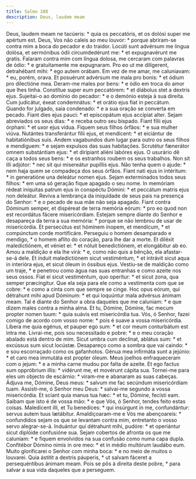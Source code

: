 ```yaml
---
title: Salmo 108
description: Deus, laudem meam
---
```


<div class="side-by-side not-content">
  <span class="text-justify">
    Deus, laudem meam ne tacúeris: * quia os peccatóris, et os dolósi super me
    apértum est.
  </span>
  <span class="text-justify">
    Deus, Vos não caleis ao meu louvor: * porque abriram-se contra mim a boca do
    pecador e do traidor.
  </span>
  <span class="text-justify">
    Locúti sunt advérsum me lingua dolósa, et sermónibus ódii circumdedérunt me:
    * et expugnavérunt me gratis.
  </span>
  <span class="text-justify">
    Falaram contra mim com língua dolosa, me cercaram com palavras de ódio: * e
    gratuitamente me expugnaram.
  </span>
  <span class="text-justify">
    Pro eo ut me dilígerent, detrahébant mihi: * ego autem orábam.
  </span>
  <span class="text-justify">
    Em vez de me amar, me caluniavam: * eu, porém, orava.
  </span>
  <span class="text-justify">
    Et posuérunt advérsum me mala pro bonis: * et ódium pro dilectióne mea.
  </span>
  <span class="text-justify">
    Deram-me males por bens: * e ódio em troca do amor que lhes tinha.
  </span>
  <span class="text-justify">
    Constítue super eum peccatórem: * et diábolus stet a dextris ejus.
  </span>
  <span class="text-justify">
    Sujeitai-o ao domínio do pecador: * e o demónio esteja à sua direita.
  </span>
  <span class="text-justify">
    Cum judicátur, éxeat condemnátus: * et orátio ejus fiat in peccátum.
  </span>
  <span class="text-justify">
    Quando for julgado, saia condenado: * e a sua oração se converta em pecado.
  </span>
  <span class="text-justify">
    Fiant dies ejus pauci: * et episcopátum ejus accípiat alter.
  </span>
  <span class="text-justify">
    Sejam abreviados os seus dias: * e receba outro seu bispado.
  </span>
  <span class="text-justify">
    Fiant fílii ejus órphani: * et uxor ejus vídua.
  </span>
  <span class="text-justify">
    Fiquem seus filhos órfãos: * e sua mulher viúva.
  </span>
  <span class="text-justify">
    Nutántes transferántur fílii ejus, et mendícent: * et eiciántur de
    habitatiónibus suis.
  </span>
  <span class="text-justify">
    Andem vagabundos dum lugar para outro os seus filhos e mendiguem: * e sejam
    expulsos das suas habitações.
  </span>
  <span class="text-justify">
    Scrutétur fænerátor omnem substántiam ejus: * et dirípiant aliéni labóres
    ejus.
  </span>
  <span class="text-justify">
    O usurário dê caça a todos seus bens: * e os estranhos roubem os seus
    trabalhos.
  </span>
  <span class="text-justify">
    Non sit illi adjútor: * nec sit qui misereátur pupíllis ejus.
  </span>
  <span class="text-justify">
    Não tenha quem o ajude: * nem haja quem se compadeça dos seus órfãos.
  </span>
  <span class="text-justify">
    Fiant nati ejus in intéritum: * in generatióne una deleátur nomen ejus.
  </span>
  <span class="text-justify">
    Sejam exterminados todos seus filhos: * em uma só geração fique apagado o
    seu nome.
  </span>
  <span class="text-justify">
    In memóriam rédeat iníquitas patrum ejus in conspéctu Dómini: * et peccátum
    matris ejus non deleátur.
  </span>
  <span class="text-justify">
    Reviva a lembrança da iniquidade de seus pais na presença do Senhor: * e o
    pecado de sua mãe não seja apagado.
  </span>
  <span class="text-justify">
    Fiant contra Dóminum semper, et dispéreat de terra memória eórum: * pro eo
    quod non est recordátus fácere misericórdiam.
  </span>
  <span class="text-justify">
    Estejam sempre diante do Senhor e desapareça da terra a sua memória: *
    porque se não lembrou de usar de misericórdia.
  </span>
  <span class="text-justify">
    Et persecútus est hóminem ínopem, et mendícum, * et compúnctum corde
    mortificáre.
  </span>
  <span class="text-justify">
    Perseguiu o homem desamparado e mendigo, * o homem aflito do coração, para
    lhe dar a morte.
  </span>
  <span class="text-justify">
    Et diléxit maledictiónem, et véniet ei: * et nóluit benedictiónem, et
    elongábitur ab eo.
  </span>
  <span class="text-justify">
    Amou a maldição e ela lhe virá: * e, como não quis a bênção, ela
    afastar-se-á dele.
  </span>
  <span class="text-justify">
    Et índuit maledictiónem sicut vestiméntum, * et intrávit sicut aqua in
    interióra ejus, et sicut óleum in óssibus ejus.
  </span>
  <span class="text-justify">
    Vestiu-se de maldição como um traje, * e penetrou como água nas suas
    entranhas e como azeite nos seus ossos.
  </span>
  <span class="text-justify">
    Fiat ei sicut vestiméntum, quo operítur: * et sicut zona, qua semper
    præcíngitur.
  </span>
  <span class="text-justify">
    Que ela seja para ele como a vestimenta com que se cobre: * e como a cinta
    com que sempre se cinge.
  </span>
  <span class="text-justify">
    Hoc opus eórum, qui détrahunt mihi apud Dóminum: * et qui loquúntur mala
    advérsus ánimam meam.
  </span>
  <span class="text-justify">
    Tal é diante do Senhor a obra daqueles que me caluniam: * e que dizem males
    contra a minha alma.
  </span>
  <span class="text-justify">
    Et tu, Dómine, Dómine, fac mecum propter nomen tuum: * quia suávis est
    misericórdia tua.
  </span>
  <span class="text-justify">
    Vós, ó Senhor, fazei comigo de acordo com vosso nome: * pois é suave a vossa
    misericórdia.
  </span>
  <span class="text-justify">
    Líbera me quia egénus, et pauper ego sum: * et cor meum conturbátum est
    intra me.
  </span>
  <span class="text-justify">
    Livrai-me, pois sou necessitado e pobre: * e o meu coração abalado está
    dentro de mim.
  </span>
  <span class="text-justify">
    Sicut umbra cum declínat, ablátus sum: * et excússus sum sicut locústæ.
  </span>
  <span class="text-justify">
    Desapareço como a sombra que vai caindo: * e sou escorraçado como os
    gafanhotos.
  </span>
  <span class="text-justify">
    Génua mea infirmáta sunt a jejúnio: * et caro mea immutáta est propter
    óleum.
  </span>
  <span class="text-justify">
    Meus joelhos enfraqueceram com o jejum: * e a minha carne mudou por falta de
    azeite.
  </span>
  <span class="text-justify">
    Et ego factus sum oppróbrium illis: * vidérunt me, et movérunt cápita sua.
  </span>
  <span class="text-justify">
    Tornei-me para eles um objecto de escárnio: * viram-me e abanaram as suas
    cabeças.
  </span>
  <span class="text-justify">
    Ádjuva me, Dómine, Deus meus: * salvum me fac secúndum misericórdiam tuam.
  </span>
  <span class="text-justify">
    Assisti-me, ó Senhor meu Deus: * salvai-me segundo a vossa misericórdia.
  </span>
  <span class="text-justify">
    Et sciant quia manus tua hæc: * et tu, Dómine, fecísti eam.
  </span>
  <span class="text-justify">
    Saibam que isto é de vossa mão: * e que Vós, ó Senhor, tendes feito estas
    coisas.
  </span>
  <span class="text-justify">
    Maledícent illi, et Tu benedíces: * qui insúrgunt in me, confundántur:
    servus autem tuus lætábitur.
  </span>
  <span class="text-justify">
    Amaldiçoaram-me e Vós me abençoareis: * confundidos sejam os que se levantam
    contra mim, entretanto o vosso servo alegrar-se-á.
  </span>
  <span class="text-justify">
    Induántur qui détrahunt mihi, pudóre: * et operiántur sicut diplóide
    confusióne sua.
  </span>
  <span class="text-justify">
    Sejam cobertos de afronta os que me caluniam: * e fiquem envolvidos na sua
    confusão como numa capa dupla.
  </span>
  <span class="text-justify">
    Confitébor Dómino nimis in ore meo: * et in médio multórum laudábo eum.
  </span>
  <span class="text-justify">
    Muito glorificarei o Senhor com minha boca: * e no meio de muitos o
    louvarei.
  </span>
  <span class="text-justify">
    Quia ástitit a dextris páuperis, * ut salvam fáceret a persequéntibus ánimam
    meam.
  </span>
  <span class="text-justify">
    Pois se pôs à direita deste pobre, * para salvar a sua vida daqueles que a
    perseguem.
  </span>
</div>
